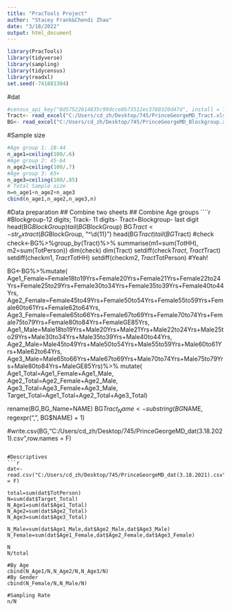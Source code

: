 ---
title: "PracTools Project"
author: "Stacey Frank&Chendi Zhao"
date: "3/18/2022"
output: html_document
---

```{r setup, include=FALSE}
library(PracTools)
library(tidyverse)
library(sampling)
library(tidycensus)
library(readxl)
set.seed(-741881304)
```

#dat
```{r}
#census_api_key("8d57522614835c99dcce8b73512ec3760320d47d", install = TRUE)
Tract<- read_excel("C:/Users/cd_zh/Desktop/745/PrinceGeorgeMD_Tract.xlsx")
BG<- read_excel("C:/Users/cd_zh/Desktop/745/PrinceGeorgeMD_Blockgroup.xlsx")
```

#Sample size
```{r}
#Age group 1: 18-44
n_age1=ceiling(100/.6)
#Age group 2: 45-64
n_age2=ceiling(100/.7)
#Age group 3: 65+
n_age3=ceiling(100/.85)
# Total Sample size
n=n_age1+n_age2+n_age3
cbind(n_age1,n_age2,n_age3,n)
```

#Data preparation
## Combine two sheets
## Combine Age groups
````{r}
#Blockgroup-12 digits; Track- 11 digits- Tract=Blockgroup- last digit
head(BG$BlockGroup)
tail(BG$BlockGroup)
BG$Tract<-str_extract(BG$BlockGroup, "^\\d{11}")
head(BG$Tract)
tail(BG$Tract)
#check
check<-BG%>%group_by(Tract)%>%
  summarise(m1=sum(TotHH),
            m2=sum(TotPerson))
dim(check)
dim(Tract)
setdiff(check$Tract,Tract$Tract) 
setdiff(check$m1,Tract$TotHH)
setdiff(check$m2,Tract$TotPerson)
#Yeah!

BG<-BG%>%mutate(
  Age1_Female=Female18to19Yrs+Female20Yrs+Female21Yrs+Female22to24Yrs+Female25to29Yrs+Female30to34Yrs+Female35to39Yrs+Female40to44Yrs,
  Age2_Female=Female45to49Yrs+Female50to54Yrs+Female55to59Yrs+Female60to61Yrs+Female62to64Yrs,
  Age3_Female=Female65to66Yrs+Female67to69Yrs+Female70to74Yrs+Female75to79Yrs+Female80to84Yrs+FemaleGE85Yrs,
  Age1_Male=Male18to19Yrs+Male20Yrs+Male21Yrs+Male22to24Yrs+Male25to29Yrs+Male30to34Yrs+Male35to39Yrs+Male40to44Yrs,
  Age2_Male=Male45to49Yrs+Male50to54Yrs+Male55to59Yrs+Male60to61Yrs+Male62to64Yrs,
  Age3_Male=Male65to66Yrs+Male67to69Yrs+Male70to74Yrs+Male75to79Yrs+Male80to84Yrs+MaleGE85Yrs)%>%
  mutate(
    Age1_Total=Age1_Female+Age1_Male,
    Age2_Total=Age2_Female+Age2_Male,
    Age3_Total=Age3_Female+Age3_Male,
    Target_Total=Age1_Total+Age2_Total+Age3_Total)

rename(BG,BG_Name=NAME)
BG$Tract_Name<-substring(BG$NAME, regexpr(",", BG$NAME) + 1)

#write.csv(BG,"C:/Users/cd_zh/Desktop/745/PrinceGeorgeMD_dat(3.18.2021).csv",row.names = F)
```

#Descriptives
```{r}
dat<-read.csv("C:/Users/cd_zh/Desktop/745/PrinceGeorgeMD_dat(3.18.2021).csv",stringsAsFactors = F)

total=sum(dat$TotPerson)
N=sum(dat$Target_Total)
N_Age1=sum(dat$Age1_Total)
N_Age2=sum(dat$Age2_Total)
N_Age3=sum(dat$Age3_Total)

N_Male=sum(dat$Age1_Male,dat$Age2_Male,dat$Age3_Male)
N_Female=sum(dat$Age1_Female,dat$Age2_Female,dat$Age3_Female)

N
N/total

#By Age
cbind(N_Age1/N,N_Age2/N,N_Age3/N)
#By Gender
cbind(N_Female/N,N_Male/N)

#Sampling Rate
n/N
```